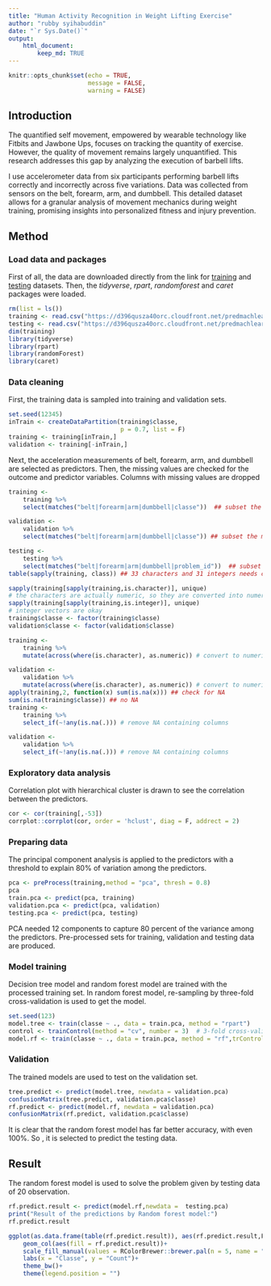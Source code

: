 ```yaml
---
title: "Human Activity Recognition in Weight Lifting Exercise"
author: "rubby syihabuddin"
date: "`r Sys.Date()`"
output: 
    html_document:  
        keep_md: TRUE
---
```


```r
knitr::opts_chunk$set(echo = TRUE,
                      message = FALSE,
                      warning = FALSE)
```

## Introduction

The quantified self movement, empowered by wearable technology like Fitbits and Jawbone Ups, focuses on tracking the quantity of exercise. However, the quality of movement remains largely unquantified. This research addresses this gap by analyzing the execution of barbell lifts.

I use accelerometer data from six participants performing barbell lifts correctly and incorrectly across five variations. Data was collected from sensors on the belt, forearm, arm, and dumbbell. This detailed dataset allows for a granular analysis of movement mechanics during weight training, promising insights into personalized fitness and injury prevention.

## Method

### Load data and packages

First of all, the data are downloaded directly from the link for [training](%22https://d396qusza40orc.cloudfront.net/predmachlearn/pml-training.csv%22) and [testing](%22https://d396qusza40orc.cloudfront.net/predmachlearn/pml-testing.csv%22) datasets. Then, the *tidyverse*, *rpart*, *randomforest* and *caret* packages were loaded.

```r
rm(list = ls())
training <- read.csv("https://d396qusza40orc.cloudfront.net/predmachlearn/pml-training.csv")
testing <- read.csv("https://d396qusza40orc.cloudfront.net/predmachlearn/pml-testing.csv")
dim(training)
library(tidyverse)
library(rpart)
library(randomForest)
library(caret)
```

### Data cleaning

First, the training data is sampled into training and validation sets.

```r
set.seed(12345)
inTrain <- createDataPartition(training$classe,
                               p = 0.7, list = F)
training <- training[inTrain,]
validation <- training[-inTrain,]
```

Next, the acceleration measurements of belt, forearm, arm, and dumbbell are selected as predictors. Then, the missing values are checked for the outcome and predictor variables. Columns with missing values are dropped

```r

training <- 
    training %>% 
    select(matches("belt|forearm|arm|dumbbell|classe"))  ## subset the measurements for training

validation <- 
    validation %>% 
    select(matches("belt|forearm|arm|dumbbell|classe")) ## subset the measurements for validation 

testing <- 
    testing %>% 
    select(matches("belt|forearm|arm|dumbbell|problem_id"))  ## subset the measurements for testing
table(sapply(training, class)) ## 33 characters and 31 integers needs checking

sapply(training[sapply(training,is.character)], unique) 
# the characters are actually numeric, so they are converted into numeric
sapply(training[sapply(training,is.integer)], unique) 
# integer vectors are okay
training$classe <- factor(training$classe)
validation$classe <- factor(validation$classe)

training <- 
    training %>% 
    mutate(across(where(is.character), as.numeric)) # convert to numeric

validation <- 
    validation %>% 
    mutate(across(where(is.character), as.numeric)) # convert to numeric
apply(training,2, function(x) sum(is.na(x))) ## check for NA
sum(is.na(training$classe)) ## no NA
training <- 
    training %>%  
    select_if(~!any(is.na(.))) # remove NA containing columns

validation <- 
    validation %>%  
    select_if(~!any(is.na(.))) # remove NA containing columns
```

### Exploratory data analysis

Correlation plot with hierarchical cluster is drawn to see the correlation between the predictors.

```r
cor <- cor(training[,-53])
corrplot::corrplot(cor, order = 'hclust', diag = F, addrect = 2)

```

### Preparing data

The principal component analysis is applied to the predictors with a threshold to explain 80% of variation among the predictors.

```r
pca <- preProcess(training,method = "pca", thresh = 0.8)
pca
train.pca <- predict(pca, training)
validation.pca <- predict(pca, validation)
testing.pca <- predict(pca, testing)
```

PCA needed 12 components to capture 80 percent of the variance among the predictors. Pre-processed sets for training, validation and testing data are produced.

### Model training

Decision tree model and random forest model are trained with the processed training set. In random forest model, re-sampling by three-fold cross-validation is used to get the model.

```r
set.seed(123)
model.tree <- train(classe ~ ., data = train.pca, method = "rpart")
control <- trainControl(method = "cv", number = 3)  # 3-fold cross-validation
model.rf <- train(classe ~ ., data = train.pca, method = "rf",trControl = control)
```

### Validation
The trained models are used to test on the validation set.

```r
tree.predict <- predict(model.tree, newdata = validation.pca)
confusionMatrix(tree.predict, validation.pca$classe)
rf.predict <- predict(model.rf, newdata = validation.pca)
confusionMatrix(rf.predict, validation.pca$classe)
```

It is clear that the random forest model has far better accuracy, with even 100%. So , it is selected to predict the testing data.

## Result

The random forest model is used to solve the problem given by testing data of 20 observation.

```r
rf.predict.result <- predict(model.rf,newdata =  testing.pca)
print("Result of the predictions by Random forest model:")
rf.predict.result
```

```r
ggplot(as.data.frame(table(rf.predict.result)), aes(rf.predict.result,Freq))+
    geom_col(aes(fill = rf.predict.result))+
    scale_fill_manual(values = RColorBrewer::brewer.pal(n = 5, name = "Accent"))+
    labs(x = "Classe", y = "Count")+
    theme_bw()+
    theme(legend.position = "")
```

